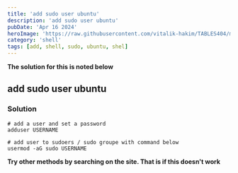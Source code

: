 ```yaml
---
title: 'add sudo user ubuntu'
description: 'add sudo user ubuntu'
pubDate: 'Apr 16 2024'
heroImage: 'https://raw.githubusercontent.com/vitalik-hakim/TABLES404/main/error_b/SHELL.jpg'
category: 'shell'
tags: [add, shell, sudo, ubuntu, shel]
---
```


**The solution for this is noted below**

## add sudo user ubuntu

### Solution

```shell
# add a user and set a password
adduser USERNAME

# add user to sudoers / sudo groupe with command below
usermod -aG sudo USERNAME
```

**Try other methods by searching on the site. That is if this doesn't work**
